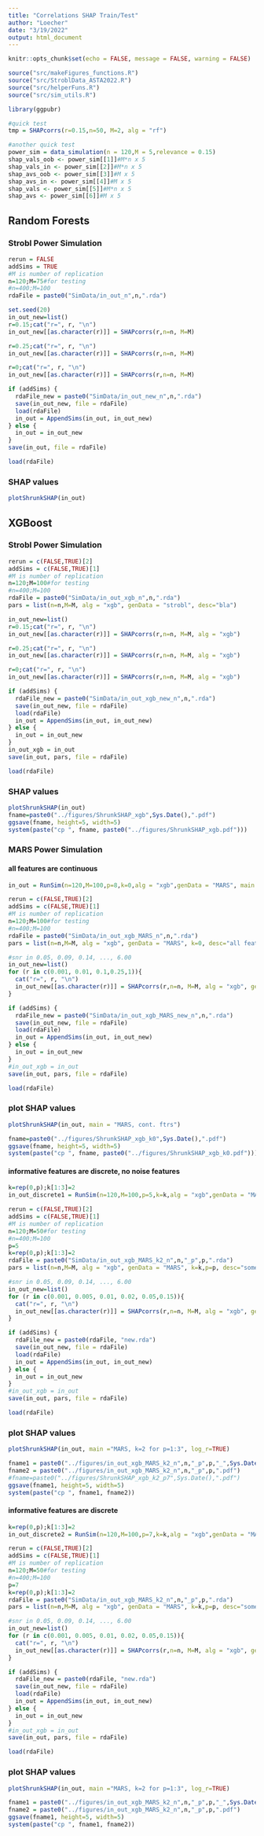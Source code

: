 ```yaml
---
title: "Correlations SHAP Train/Test"
author: "Loecher"
date: "3/19/2022"
output: html_document
---
```


```r
knitr::opts_chunk$set(echo = FALSE, message = FALSE, warning = FALSE)

source("src/makeFigures_functions.R")
source("src/StroblData_ASTA2022.R")
source("src/helperFuns.R")
source("src/sim_utils.R")

library(ggpubr)
```

```r
#quick test
tmp = SHAPcorrs(r=0.15,n=50, M=2, alg = "rf")
```


```r
#another quick test
power_sim = data_simulation(n = 120,M = 5,relevance = 0.15)
shap_vals_oob <- power_sim[[1]]#M*n x 5
shap_vals_in <- power_sim[[2]]#M*n x 5
shap_avs_oob <- power_sim[[3]]#M x 5
shap_avs_in <- power_sim[[4]]#M x 5
shap_vals <- power_sim[[5]]#M*n x 5
shap_avs <- power_sim[[6]]#M x 5

```

## Random Forests 

### Strobl Power Simulation

```r
rerun = FALSE
addSims = TRUE
#M is number of replication
n=120;M=75#for testing
#n=400;M=100
rdaFile = paste0("SimData/in_out_n",n,".rda")
```


```r
set.seed(20)
in_out_new=list()
r=0.15;cat("r=", r, "\n")
in_out_new[[as.character(r)]] = SHAPcorrs(r,n=n, M=M)

r=0.25;cat("r=", r, "\n")
in_out_new[[as.character(r)]] = SHAPcorrs(r,n=n, M=M)

r=0;cat("r=", r, "\n")
in_out_new[[as.character(r)]] = SHAPcorrs(r,n=n, M=M)

if (addSims) {
  rdaFile_new = paste0("SimData/in_out_new_n",n,".rda")
  save(in_out_new, file = rdaFile)
  load(rdaFile)
  in_out = AppendSims(in_out, in_out_new)
} else {
  in_out = in_out_new
}
save(in_out, file = rdaFile)
```

```r
load(rdaFile)
```

### SHAP values

```r
plotShrunkSHAP(in_out)
```

## XGBoost 

### Strobl Power Simulation

```r
rerun = c(FALSE,TRUE)[2]
addSims = c(FALSE,TRUE)[1]
#M is number of replication
n=120;M=100#for testing
#n=400;M=100
rdaFile = paste0("SimData/in_out_xgb_n",n,".rda")
pars = list(n=n,M=M, alg = "xgb", genData = "strobl", desc="bla")
```


```r
in_out_new=list()
r=0.15;cat("r=", r, "\n")
in_out_new[[as.character(r)]] = SHAPcorrs(r,n=n, M=M, alg = "xgb")

r=0.25;cat("r=", r, "\n")
in_out_new[[as.character(r)]] = SHAPcorrs(r,n=n, M=M, alg = "xgb")

r=0;cat("r=", r, "\n")
in_out_new[[as.character(r)]] = SHAPcorrs(r,n=n, M=M, alg = "xgb")

if (addSims) {
  rdaFile_new = paste0("SimData/in_out_xgb_new_n",n,".rda")
  save(in_out_new, file = rdaFile)
  load(rdaFile)
  in_out = AppendSims(in_out, in_out_new)
} else {
  in_out = in_out_new
}
in_out_xgb = in_out
save(in_out, pars, file = rdaFile)
```

```r
load(rdaFile)
```

### SHAP values

```r
plotShrunkSHAP(in_out)
fname=paste0("../figures/ShrunkSHAP_xgb",Sys.Date(),".pdf")
ggsave(fname, height=5, width=5)
system(paste("cp ", fname, paste0("../figures/ShrunkSHAP_xgb.pdf")))
```

### MARS Power Simulation

#### all features are continuous

```r
in_out = RunSim(n=120,M=100,p=8,k=0,alg = "xgb",genData = "MARS", main ="")
```


```r
rerun = c(FALSE,TRUE)[2]
addSims = c(FALSE,TRUE)[1]
#M is number of replication
n=120;M=100#for testing
#n=400;M=100
rdaFile = paste0("SimData/in_out_xgb_MARS_n",n,".rda")
pars = list(n=n,M=M, alg = "xgb", genData = "MARS", k=0, desc="all features continuous")
```


```r
#snr in 0.05, 0.09, 0.14, ..., 6.00
in_out_new=list()
for (r in c(0.001, 0.01, 0.1,0.25,1)){
  cat("r=", r, "\n")
  in_out_new[[as.character(r)]] = SHAPcorrs(r,n=n, M=M, alg = "xgb", genData = "MARS", p=8)
}

if (addSims) {
  rdaFile_new = paste0("SimData/in_out_xgb_MARS_new_n",n,".rda")
  save(in_out_new, file = rdaFile)
  load(rdaFile)
  in_out = AppendSims(in_out, in_out_new)
} else {
  in_out = in_out_new
}
#in_out_xgb = in_out
save(in_out, pars, file = rdaFile)
```

```r
load(rdaFile)
```

### plot SHAP values

```r
plotShrunkSHAP(in_out, main = "MARS, cont. ftrs")

fname=paste0("../figures/ShrunkSHAP_xgb_k0",Sys.Date(),".pdf")
ggsave(fname, height=5, width=5)
system(paste("cp ", fname, paste0("../figures/ShrunkSHAP_xgb_k0.pdf")))
```


#### informative features are discrete, no noise features

```r
k=rep(0,p);k[1:3]=2
in_out_discrete1 = RunSim(n=120,M=100,p=5,k=k,alg = "xgb",genData = "MARS", main ="")
```



```r
rerun = c(FALSE,TRUE)[2]
addSims = c(FALSE,TRUE)[1]
#M is number of replication
n=120;M=50#for testing
#n=400;M=100
p=5
k=rep(0,p);k[1:3]=2
rdaFile = paste0("SimData/in_out_xgb_MARS_k2_n",n,"_p",p,".rda")
pars = list(n=n,M=M, alg = "xgb", genData = "MARS", k=k,p=p, desc="some informative features discrete")
```


```r
#snr in 0.05, 0.09, 0.14, ..., 6.00
in_out_new=list()
for (r in c(0.001, 0.005, 0.01, 0.02, 0.05,0.15)){
  cat("r=", r, "\n")
  in_out_new[[as.character(r)]] = SHAPcorrs(r,n=n, M=M, alg = "xgb", genData = "MARS", p=p, k=k)
}

if (addSims) {
  rdaFile_new = paste0(rdaFile, "new.rda")
  save(in_out_new, file = rdaFile)
  load(rdaFile)
  in_out = AppendSims(in_out, in_out_new)
} else {
  in_out = in_out_new
}
#in_out_xgb = in_out
save(in_out, pars, file = rdaFile)
```

```r
load(rdaFile)
```

### plot SHAP values

```r
plotShrunkSHAP(in_out, main ="MARS, k=2 for p=1:3", log_r=TRUE)

fname1 = paste0("../figures/in_out_xgb_MARS_k2_n",n,"_p",p,"_",Sys.Date(),".pdf")
fname2 = paste0("../figures/in_out_xgb_MARS_k2_n",n,"_p",p,".pdf")
#fname=paste0("../figures/ShrunkSHAP_xgb_k2_p7",Sys.Date(),".pdf")
ggsave(fname1, height=5, width=5)
system(paste("cp ", fname1, fname2))
```

#### informative features are discrete

```r
k=rep(0,p);k[1:3]=2
in_out_discrete2 = RunSim(n=120,M=100,p=7,k=k,alg = "xgb",genData = "MARS", main ="")
```

```r
rerun = c(FALSE,TRUE)[2]
addSims = c(FALSE,TRUE)[1]
#M is number of replication
n=120;M=50#for testing
#n=400;M=100
p=7
k=rep(0,p);k[1:3]=2
rdaFile = paste0("SimData/in_out_xgb_MARS_k2_n",n,"_p",p,".rda")
pars = list(n=n,M=M, alg = "xgb", genData = "MARS", k=k,p=p, desc="some informative features discrete")
```


```r
#snr in 0.05, 0.09, 0.14, ..., 6.00
in_out_new=list()
for (r in c(0.001, 0.005, 0.01, 0.02, 0.05,0.15)){
  cat("r=", r, "\n")
  in_out_new[[as.character(r)]] = SHAPcorrs(r,n=n, M=M, alg = "xgb", genData = "MARS", p=p, k=k)
}

if (addSims) {
  rdaFile_new = paste0(rdaFile, "new.rda")
  save(in_out_new, file = rdaFile)
  load(rdaFile)
  in_out = AppendSims(in_out, in_out_new)
} else {
  in_out = in_out_new
}
#in_out_xgb = in_out
save(in_out, pars, file = rdaFile)
```

```r
load(rdaFile)
```

### plot SHAP values

```r
plotShrunkSHAP(in_out, main ="MARS, k=2 for p=1:3", log_r=TRUE)

fname1 = paste0("../figures/in_out_xgb_MARS_k2_n",n,"_p",p,"_",Sys.Date(),".pdf")
fname2 = paste0("../figures/in_out_xgb_MARS_k2_n",n,"_p",p,".pdf")
ggsave(fname1, height=5, width=5)
system(paste("cp ", fname1, fname2))
```